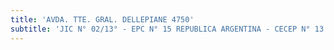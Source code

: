```yaml
---
title: 'AVDA. TTE. GRAL. DELLEPIANE 4750'
subtitle: 'JIC N° 02/13° - EPC N° 15 REPUBLICA ARGENTINA - CECEP N° 13 MARTIN MALHARRO'
---
```



